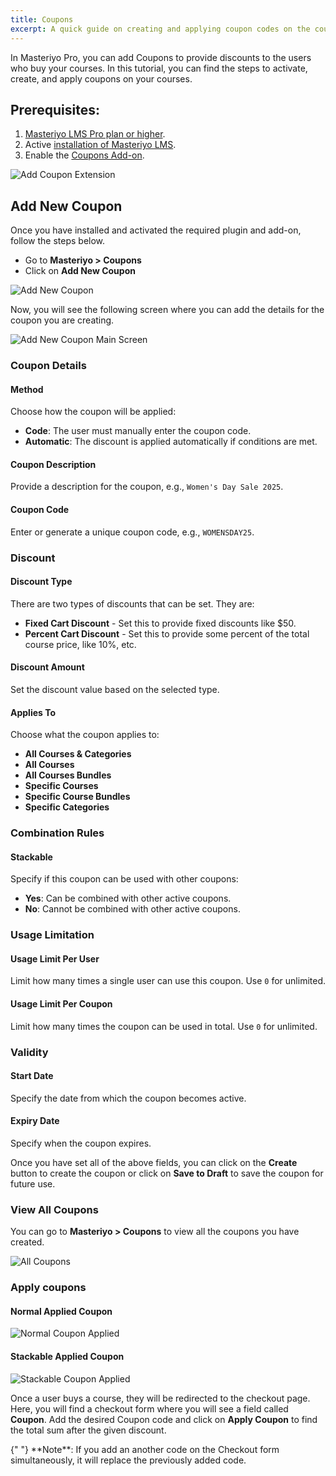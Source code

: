 ```yaml
---
title: Coupons
excerpt: A quick guide on creating and applying coupon codes on the courses.
---
```


In Masteriyo Pro, you can add Coupons to provide discounts to the users who buy your courses. In this tutorial, you can find the steps to activate, create, and apply coupons on your courses.

## Prerequisites:

1. [Masteriyo LMS Pro plan or higher](https://docs.masteriyo.com/getting-started/installation).
2. Active [installation of Masteriyo LMS](https://docs.masteriyo.com/getting-started/installation#installing-masteriyo-lms-pro-version).
2. Enable the [Coupons Add-on](https://docs.masteriyo.com/getting-started/activate-masteriyo-addons).

![Add Coupon Extension](https://user-images.githubusercontent.com/75772539/222650943-38431bd8-28ec-4fbe-a10a-28f3acd5877f.png)

## Add New Coupon

Once you have installed and activated the required plugin and add-on, follow the steps below.

- Go to **Masteriyo > Coupons**
- Click on **Add New Coupon**

![Add New Coupon](https://user-images.githubusercontent.com/75772539/222650953-e6100938-2c0d-463b-8136-6e6d9e523224.png)

Now, you will see the following screen where you can add the details for the coupon you are creating.

![Add New Coupon Main Screen](https://raw.githubusercontent.com/Masteriyo/masteriyo-docs/main/assets/images/coupon/add-coupon.png)

### Coupon Details

#### Method
Choose how the coupon will be applied:
- **Code**: The user must manually enter the coupon code.
- **Automatic**: The discount is applied automatically if conditions are met.

#### Coupon Description
Provide a description for the coupon, e.g., `Women's Day Sale 2025`.

#### Coupon Code
Enter or generate a unique coupon code, e.g., `WOMENSDAY25`.

### Discount

#### Discount Type
There are two types of discounts that can be set. They are:
- **Fixed Cart Discount** - Set this to provide fixed discounts like $50.
- **Percent Cart Discount** - Set this to provide some percent of the total course price, like 10%, etc.

#### Discount Amount
Set the discount value based on the selected type.

#### Applies To
Choose what the coupon applies to:
- **All Courses & Categories**
- **All Courses**
- **All Courses Bundles**
- **Specific Courses**
- **Specific Course Bundles**
- **Specific Categories**

### Combination Rules

#### Stackable
Specify if this coupon can be used with other coupons:
- **Yes**: Can be combined with other active coupons.
- **No**: Cannot be combined with other active coupons.

### Usage Limitation

#### Usage Limit Per User
Limit how many times a single user can use this coupon. Use `0` for unlimited.

#### Usage Limit Per Coupon
Limit how many times the coupon can be used in total. Use `0` for unlimited.

### Validity

#### Start Date
Specify the date from which the coupon becomes active.

#### Expiry Date
Specify when the coupon expires.

Once you have set all of the above fields, you can click on the **Create** button to create the coupon or click on **Save to Draft** to save the coupon for future use.

### View All Coupons

You can go to **Masteriyo > Coupons** to view all the coupons you have created.

![All Coupons](https://raw.githubusercontent.com/Masteriyo/masteriyo-docs/main/assets/images/coupon/all-coupons.png)

### Apply coupons

#### Normal Applied Coupon

![Normal Coupon Applied](https://raw.githubusercontent.com/Masteriyo/masteriyo-docs/main/assets/images/coupon/normal-applied-coupon.png)

#### Stackable Applied Coupon

![Stackable Coupon Applied](https://raw.githubusercontent.com/Masteriyo/masteriyo-docs/main/assets/images/coupon/stackable-coupon.png)

Once a user buys a course, they will be redirected to the checkout page. Here, you will find a checkout form where you will see a field called **Coupon**. Add the desired Coupon code and click on **Apply Coupon** to find the total sum after the given discount.

<Callout>
  {" "} 
  **Note**: If you add an another code on the Checkout form simultaneously, it
  will replace the previously added code.
</Callout>
